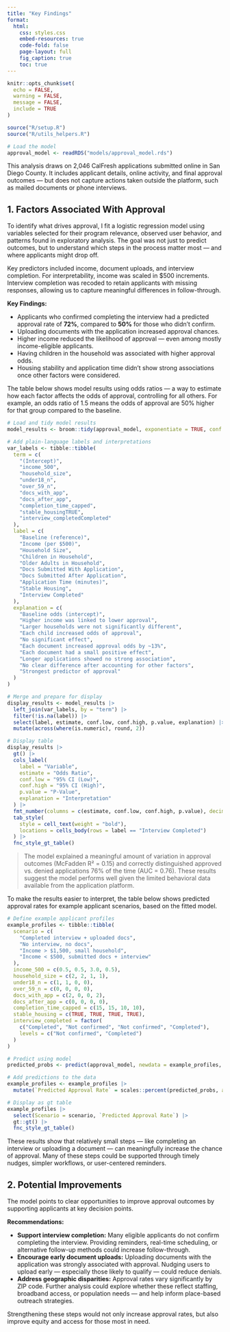 ```yaml
---
title: "Key Findings"
format:
  html:
    css: styles.css
    embed-resources: true
    code-fold: false
    page-layout: full
    fig_caption: true
    toc: true
---
```


```r
knitr::opts_chunk$set(
  echo = FALSE,     
  warning = FALSE,
  message = FALSE,
  include = TRUE      
)

source("R/setup.R")
source("R/utils_helpers.R")

# Load the model 
approval_model <- readRDS("models/approval_model.rds")
```

This analysis draws on 2,046 CalFresh applications submitted online in San Diego County. It includes applicant details, online activity, and final approval outcomes — but does not capture actions taken outside the platform, such as mailed documents or phone interviews.

## 1. Factors Associated With Approval

To identify what drives approval, I fit a logistic regression model using variables selected for their program relevance, observed user behavior, and patterns found in exploratory analysis. The goal was not just to predict outcomes, but to understand which steps in the process matter most — and where applicants might drop off.

Key predictors included income, document uploads, and interview completion. For interpretability, income was scaled in $500 increments. Interview completion was recoded to retain applicants with missing responses, allowing us to capture meaningful differences in follow-through.

::: callout-purple
**Key Findings:**

-   Applicants who confirmed completing the interview had a predicted approval rate of **72%**, compared to **50%** for those who didn’t confirm.
-   Uploading documents with the application increased approval chances.
-   Higher income reduced the likelihood of approval — even among mostly income-eligible applicants.
-   Having children in the household was associated with higher approval odds.
-   Housing stability and application time didn’t show strong associations once other factors were considered.
:::

The table below shows model results using odds ratios — a way to estimate how each factor affects the odds of approval, controlling for all others. For example, an odds ratio of 1.5 means the odds of approval are 50% higher for that group compared to the baseline.

```r
# Load and tidy model results
model_results <- broom::tidy(approval_model, exponentiate = TRUE, conf.int = TRUE)

# Add plain-language labels and interpretations
var_labels <- tibble::tibble(
  term = c(
    "(Intercept)",
    "income_500",
    "household_size",
    "under18_n",
    "over_59_n",
    "docs_with_app",
    "docs_after_app",
    "completion_time_capped",
    "stable_housingTRUE",
    "interview_completedCompleted"
  ),
  label = c(
    "Baseline (reference)",
    "Income (per $500)",
    "Household Size",
    "Children in Household",
    "Older Adults in Household",
    "Docs Submitted With Application",
    "Docs Submitted After Application",
    "Application Time (minutes)",
    "Stable Housing",
    "Interview Completed"
  ),
  explanation = c(
    "Baseline odds (intercept)",
    "Higher income was linked to lower approval",
    "Larger households were not significantly different",
    "Each child increased odds of approval",
    "No significant effect",
    "Each document increased approval odds by ~13%",
    "Each document had a small positive effect",
    "Longer applications showed no strong association",
    "No clear difference after accounting for other factors",
    "Strongest predictor of approval"
  )
)

# Merge and prepare for display
display_results <- model_results |>
  left_join(var_labels, by = "term") |>
  filter(!is.na(label)) |>
  select(label, estimate, conf.low, conf.high, p.value, explanation) |>
  mutate(across(where(is.numeric), round, 2))

# Display table
display_results |>
  gt() |>
  cols_label(
    label = "Variable",
    estimate = "Odds Ratio",
    conf.low = "95% CI (Low)",
    conf.high = "95% CI (High)",
    p.value = "P-Value",
    explanation = "Interpretation"
  ) |>
  fmt_number(columns = c(estimate, conf.low, conf.high, p.value), decimals = 2) |>
  tab_style(
    style = cell_text(weight = "bold"),
    locations = cells_body(rows = label == "Interview Completed")
  ) |>
  fnc_style_gt_table()
```
> The model explained a meaningful amount of variation in approval outcomes (McFadden R² = 0.15) and correctly distinguished approved vs. denied applications 76% of the time (AUC = 0.76). These results suggest the model performs well given the limited behavioral data available from the application platform.

To make the results easier to interpret, the table below shows predicted approval rates for example applicant scenarios, based on the fitted model.

```r
# Define example applicant profiles
example_profiles <- tibble::tibble(
  scenario = c(
    "Completed interview + uploaded docs",
    "No interview, no docs",
    "Income > $1,500, small household",
    "Income < $500, submitted docs + interview"
  ),
  income_500 = c(0.5, 0.5, 3.0, 0.5),
  household_size = c(2, 2, 1, 1),
  under18_n = c(1, 1, 0, 0),
  over_59_n = c(0, 0, 0, 0),
  docs_with_app = c(2, 0, 0, 2),
  docs_after_app = c(0, 0, 0, 0),
  completion_time_capped = c(15, 15, 10, 10),
  stable_housing = c(TRUE, TRUE, TRUE, TRUE),
  interview_completed = factor(
    c("Completed", "Not confirmed", "Not confirmed", "Completed"),
    levels = c("Not confirmed", "Completed")
  )
)

# Predict using model
predicted_probs <- predict(approval_model, newdata = example_profiles, type = "response")

# Add predictions to the data
example_profiles <- example_profiles |>
  mutate(`Predicted Approval Rate` = scales::percent(predicted_probs, accuracy = 1))

# Display as gt table
example_profiles |>
  select(Scenario = scenario, `Predicted Approval Rate`) |>
  gt::gt() |>
  fnc_style_gt_table()
```
These results show that relatively small steps — like completing an interview or uploading a document — can meaningfully increase the chance of approval. Many of these steps could be supported through timely nudges, simpler workflows, or user-centered reminders.

## 2. Potential Improvements

The model points to clear opportunities to improve approval outcomes by supporting applicants at key decision points.

::: callout-purple
**Recommendations:**

-   **Support interview completion:** Many eligible applicants do not confirm completing the interview. Providing reminders, real-time scheduling, or alternative follow-up methods could increase follow-through.
-   **Encourage early document uploads:** Uploading documents with the application was strongly associated with approval. Nudging users to upload early — especially those likely to qualify — could reduce denials.
-   **Address geographic disparities:** Approval rates vary significantly by ZIP code. Further analysis could explore whether these reflect staffing, broadband access, or population needs — and help inform place-based outreach strategies.
:::

Strengthening these steps would not only increase approval rates, but also improve equity and access for those most in need.